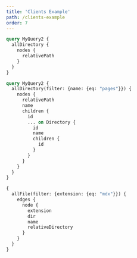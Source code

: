 ```yaml
---
title: 'Clients Example'
path: /clients-example
order: 7
---
```


```graphql
query MyQuery2 {
  allDirectory {
    nodes {
      relativePath
    }
  }
}
```

```graphql
query MyQuery2 {
  allDirectory(filter: {name: {eq: "pages"}}) {
    nodes {
      relativePath
      name
      children {
        id
        ... on Directory {
          id
          name
          children {
            id
          }
        }
      }
    }
  }
}
```

```graphql
{
  allFile(filter: {extension: {eq: "mdx"}}) {
    edges {
      node {
        extension
        dir
        name
        relativeDirectory
      }
    }
  }
}
```